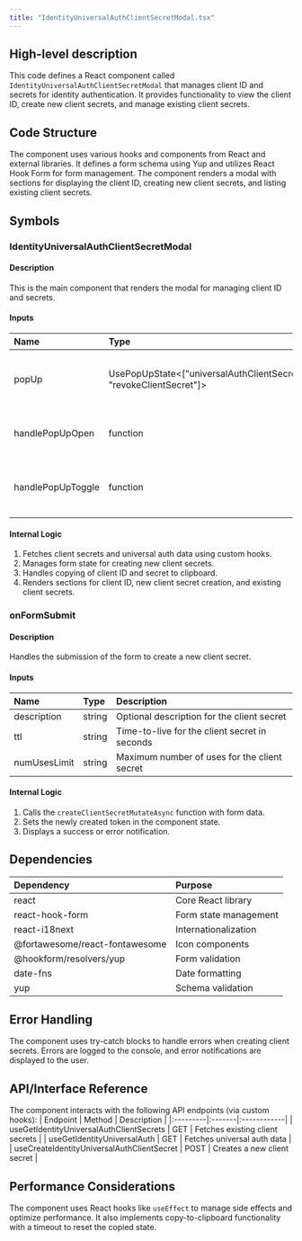 ```yaml
---
title: "IdentityUniversalAuthClientSecretModal.tsx"
---
```


## High-level description
This code defines a React component called `IdentityUniversalAuthClientSecretModal` that manages client ID and secrets for identity authentication. It provides functionality to view the client ID, create new client secrets, and manage existing client secrets.

## Code Structure
The component uses various hooks and components from React and external libraries. It defines a form schema using Yup and utilizes React Hook Form for form management. The component renders a modal with sections for displaying the client ID, creating new client secrets, and listing existing client secrets.

## Symbols

### IdentityUniversalAuthClientSecretModal
#### Description
This is the main component that renders the modal for managing client ID and secrets.

#### Inputs
| Name | Type | Description |
|:-----|:-----|:------------|
| popUp | UsePopUpState&lt;["universalAuthClientSecret", "revokeClientSecret"]&gt; | State for managing the modal's open/close status |
| handlePopUpOpen | function | Function to open specific pop-ups |
| handlePopUpToggle | function | Function to toggle the modal's open/close state |

#### Internal Logic
1. Fetches client secrets and universal auth data using custom hooks.
2. Manages form state for creating new client secrets.
3. Handles copying of client ID and secret to clipboard.
4. Renders sections for client ID, new client secret creation, and existing client secrets.

### onFormSubmit
#### Description
Handles the submission of the form to create a new client secret.

#### Inputs
| Name | Type | Description |
|:-----|:-----|:------------|
| description | string | Optional description for the client secret |
| ttl | string | Time-to-live for the client secret in seconds |
| numUsesLimit | string | Maximum number of uses for the client secret |

#### Internal Logic
1. Calls the `createClientSecretMutateAsync` function with form data.
2. Sets the newly created token in the component state.
3. Displays a success or error notification.

## Dependencies
| Dependency | Purpose |
|:-----------|:--------|
| react | Core React library |
| react-hook-form | Form state management |
| react-i18next | Internationalization |
| @fortawesome/react-fontawesome | Icon components |
| @hookform/resolvers/yup | Form validation |
| date-fns | Date formatting |
| yup | Schema validation |

## Error Handling
The component uses try-catch blocks to handle errors when creating client secrets. Errors are logged to the console, and error notifications are displayed to the user.

## API/Interface Reference
The component interacts with the following API endpoints (via custom hooks):
| Endpoint | Method | Description |
|:---------|:-------|:------------|
| useGetIdentityUniversalAuthClientSecrets | GET | Fetches existing client secrets |
| useGetIdentityUniversalAuth | GET | Fetches universal auth data |
| useCreateIdentityUniversalAuthClientSecret | POST | Creates a new client secret |

## Performance Considerations
The component uses React hooks like `useEffect` to manage side effects and optimize performance. It also implements copy-to-clipboard functionality with a timeout to reset the copied state.